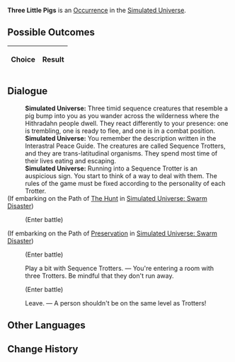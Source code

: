 {{Simulated Universe Event Infobox
|title         = Three Little Pigs
|image         = Random Event ThreePig.png
|type          =
|domains_su    = Occurrence
|domains_ext   = Occurrence
|domains_swarm = 
|domains_gng   = 
|requirements  =
|prev          = 
|next          = 
|indexRewards  =
|characters    = 
}}
'''Three Little Pigs''' is an [[Simulated Universe/Occurrence|Occurrence]] in the [[Simulated Universe]].

==Possible Outcomes==
{| class="article-table"
!Choice
!Result

|}

<!--
==Gameplay Notes==

-->
==Dialogue==
{{Dialogue Start}}
:'''Simulated Universe:''' Three timid sequence creatures that resemble a pig bump into you as you wander across the wilderness where the Hithradahn people dwell. They react differently to your presence: one is trembling, one is ready to flee, and one is in a combat position.
:'''Simulated Universe:''' You remember the description written in the Interastral Peace Guide. The creatures are called Sequence Trotters, and they are trans-latitudinal organisms. They spend most time of their lives eating and escaping.
:'''Simulated Universe:''' Running into a Sequence Trotter is an auspicious sign. You start to think of a way to deal with them. The rules of the game must be fixed according to the personality of each Trotter.
;(If embarking on the Path of [[Simulated Universe/Paths#The Hunt|The Hunt]] in [[Simulated Universe: Swarm Disaster]])
:{{SU Special Dialogue|The Hunt|Excellent Trotter-catching skills... Gotta be fast!|Greatly increases Trotter's SPD. When choosing your Blessings after winning a battle, Enhance all Blessings that appear.}}
:;(Enter battle)
::{{Enemy List|Trot Deuce*1/;Trot Prime*1/;Trot Tri*1/}}
;(If embarking on the Path of [[Simulated Universe/Paths#Preservation|Preservation]] in [[Simulated Universe: Swarm Disaster]])
:{{SU Special Dialogue|Preservation|You pass on a good sense of safeguarding against Trotters.|Reduces Trotter's SPD and DMG received. When choosing your Blessings after winning a battle, Enhance all Blessings that appear.}}
:;(Enter battle)
::{{Enemy List|Trot Deuce*1/;Trot Prime*1/;Trot Tri*1/}}
:{{DIcon|Star}} Play a bit with Sequence Trotters. &mdash; You're entering a room with three Trotters. Be mindful that they don't run away.
:;(Enter battle)
::{{Enemy List|Trot Deuce*1/;Trot Prime*1/;Trot Tri*1/}}
:{{DIcon|Star}} Leave. &mdash; A person shouldn't be on the same level as Trotters!
{{Dialogue End}}

==Other Languages==
{{Other Languages
|en   = Three Little Pigs
|zhs  = 三只小猪
|zht  = 三隻小豬
|ja   = {{Rubi|三匹|さんびき}}の{{Rubi|子豚|こぶた}}
|ko   = 아기 돼지 3형제
|es   = Los tres cerditos
|fr   = Trois petits cochons
|ru   = Три поросёнка
|th   = ลูกหมูสามตัว
|vi   = Ba Chú Heo Con
|de   = Drei kleine Schweinchen
|id   = Tiga Babi Kecil
|pt   = Os Três Porquinhos
}}

==Change History==
{{Change History|1.0}}
